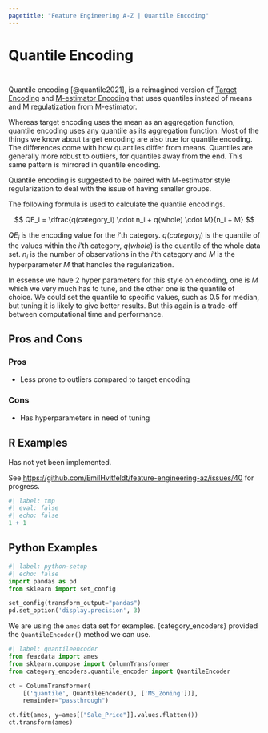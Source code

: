```yaml
---
pagetitle: "Feature Engineering A-Z | Quantile Encoding"
---
```


# Quantile Encoding {#sec-categorical-quantile}

::: {style="visibility: hidden; height: 0px;"}
## Quantile Encoding
:::

Quantile encoding [@quantile2021], is a reimagined version of [Target Encoding](categorical-target) and [M-estimator Encoding](categorical-m-estimator) that uses quantiles instead of means and M regulatization from M-estimator.

Whereas target encoding uses the mean as an aggregation function, quantile encoding uses any quantile as its aggregation function. Most of the things we know about target encoding are also true for quantile encoding. The differences come with how quantiles differ from means. Quantiles are generally more robust to outliers, for quantiles away from the end. This same pattern is mirrored in quantile encoding.

Quantile encoding is suggested to be paired with M-estimator style regularization to deal with the issue of having smaller groups.

The following formula is used to calculate the quantile encodings.

$$
QE_i = \dfrac{q(category_i) \cdot n_i + q(whole) \cdot M}{n_i + M}
$$

$QE_i$ is the encoding value for the $i$'th category. $q(category_i)$ is the quantile of the values within the $i$'th category, $q(whole)$ is the quantile of the whole data set. $n_i$ is the number of observations in the $i$'th category and $M$ is the hyperparameter $M$ that handles the regularization.

In essense we have 2 hyper parameters for this style on encoding, one is $M$ which we very much has to tune, and the other one is the quantile of choice. We could set the quantile to specific values, such as 0.5 for median, but tuning it is likely to give better results. But this again is a trade-off between computational time and performance.

## Pros and Cons

### Pros

- Less prone to outliers compared to target encoding

### Cons

- Has hyperparameters in need of tuning

## R Examples

Has not yet been implemented.

See <https://github.com/EmilHvitfeldt/feature-engineering-az/issues/40> for progress.

```r
#| label: tmp
#| eval: false
#| echo: false
1 + 1
```

## Python Examples

```python
#| label: python-setup
#| echo: false
import pandas as pd
from sklearn import set_config

set_config(transform_output="pandas")
pd.set_option('display.precision', 3)
```

We are using the `ames` data set for examples.
{category_encoders} provided the `QuantileEncoder()` method we can use.

```python
#| label: quantileencoder
from feazdata import ames
from sklearn.compose import ColumnTransformer
from category_encoders.quantile_encoder import QuantileEncoder

ct = ColumnTransformer(
    [('quantile', QuantileEncoder(), ['MS_Zoning'])], 
    remainder="passthrough")

ct.fit(ames, y=ames[["Sale_Price"]].values.flatten())
ct.transform(ames)
```
